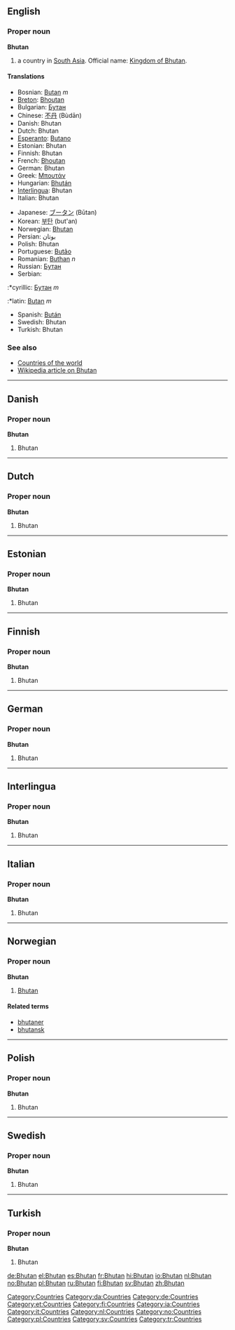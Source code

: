 ==English==

===Proper noun===
'''Bhutan'''

# a country in [[South Asia]]. Official name: [[Kingdom of Bhutan]].

====Translations====
{{top}}
*Bosnian: [[Butan]] ''m''
*[[Breton]]: [[Bhoutan]]
*Bulgarian: [[Бутан]]
*Chinese: [[不丹]] (Bùdān)
*Danish: Bhutan
*Dutch: Bhutan
*[[Esperanto]]: [[Butano]]
*Estonian: Bhutan
*Finnish: Bhutan
*French: [[Bhoutan]]
*German: Bhutan
*Greek: [[Μπουτάν]]
*Hungarian: [[Bhután]]
*[[Interlingua]]: Bhutan
*Italian: Bhutan
{{mid}}
*Japanese: [[ブータン]] (Būtan)
*Korean: [[부탄]] (but'an)
*Norwegian: [[#Norwegian|Bhutan]]
*Persian: بوتان
*Polish: Bhutan
*Portuguese: [[Butão]]
*Romanian: [[Buthan]] ''n''
*Russian: [[Бутан]]
*Serbian:
:*cyrillic: [[Бутан]] ''m''
:*latin: [[Butan]] ''m''
*Spanish: [[Bután]]
*Swedish: Bhutan
*Turkish: Bhutan
{{bottom}}

===See also===
*[[Countries of the world]]
*[[w:Bhutan|Wikipedia article on Bhutan]]

----
==Danish==
===Proper noun===
'''Bhutan'''
#Bhutan
----
==Dutch==
===Proper noun===
'''Bhutan'''
#Bhutan
----
==Estonian==
===Proper noun===
'''Bhutan'''
# Bhutan
----
==Finnish==
===Proper noun===
'''Bhutan'''
#Bhutan
----
==German==
===Proper noun===
'''Bhutan'''
#Bhutan
----
==Interlingua==
===Proper noun===
'''Bhutan'''
#Bhutan
----
==Italian==
===Proper noun===
'''Bhutan'''
#Bhutan
----
==Norwegian==
===Proper noun===
'''Bhutan'''
#[[#English|Bhutan]]
====Related terms====
*[[bhutaner]]
*[[bhutansk]]
----
==Polish==
===Proper noun===
'''Bhutan'''
#Bhutan
----
==Swedish==
===Proper noun===
'''Bhutan'''
#Bhutan
----
==Turkish==
===Proper noun===
'''Bhutan'''
#Bhutan

[[Category:Countries]]
[[Category:da:Countries]]
[[Category:de:Countries]]
[[Category:et:Countries]]
[[Category:fi:Countries]]
[[Category:ia:Countries]]
[[Category:it:Countries]]
[[Category:nl:Countries]]
[[Category:no:Countries]]
[[Category:pl:Countries]]
[[Category:sv:Countries]]
[[Category:tr:Countries]]

[[de:Bhutan]]
[[el:Bhutan]]
[[es:Bhutan]]
[[fr:Bhutan]]
[[hi:Bhutan]]
[[io:Bhutan]]
[[nl:Bhutan]]
[[no:Bhutan]]
[[pl:Bhutan]]
[[ru:Bhutan]]
[[fi:Bhutan]]
[[sv:Bhutan]]
[[zh:Bhutan]]